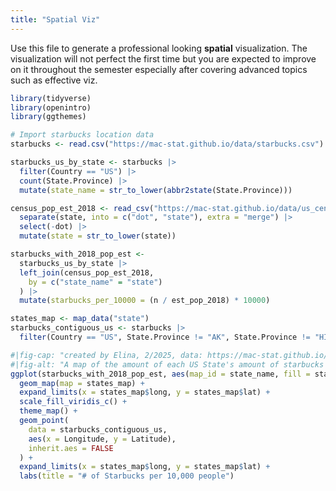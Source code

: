 ```yaml
---
title: "Spatial Viz"
---
```


Use this file to generate a professional looking **spatial** visualization.  The visualization will not perfect the first time but you are expected to improve on it throughout the semester especially after covering advanced topics such as effective viz.

```r
library(tidyverse)
library(openintro)
library(ggthemes)

# Import starbucks location data
starbucks <- read.csv("https://mac-stat.github.io/data/starbucks.csv")

```


```r
starbucks_us_by_state <- starbucks |>
  filter(Country == "US") |>
  count(State.Province) |>
  mutate(state_name = str_to_lower(abbr2state(State.Province)))
```

```r
census_pop_est_2018 <- read_csv("https://mac-stat.github.io/data/us_census_2018_state_pop_est.csv") |>
  separate(state, into = c("dot", "state"), extra = "merge") |>
  select(-dot) |>
  mutate(state = str_to_lower(state))

starbucks_with_2018_pop_est <-
  starbucks_us_by_state |>
  left_join(census_pop_est_2018,
    by = c("state_name" = "state")
  ) |>
  mutate(starbucks_per_10000 = (n / est_pop_2018) * 10000)
```

```r
states_map <- map_data("state")
starbucks_contiguous_us <- starbucks |>
  filter(Country == "US", State.Province != "AK", State.Province != "HI")

#|fig-cap: "created by Elina, 2/2025, data: https://mac-stat.github.io/data/us_census_2018_state_pop_est.csv"
#|fig-alt: "A map of the amount of each US State's amount of starbucks per 10,000 people, accompanied by plots of each starbucks location. Although there are more starbucks on the east coast, the west coast tends to have more starbucks per person."
ggplot(starbucks_with_2018_pop_est, aes(map_id = state_name, fill = starbucks_per_10000)) +
  geom_map(map = states_map) +
  expand_limits(x = states_map$long, y = states_map$lat) +
  scale_fill_viridis_c() +
  theme_map() +
  geom_point(
    data = starbucks_contiguous_us,
    aes(x = Longitude, y = Latitude),
    inherit.aes = FALSE
  ) +
  expand_limits(x = states_map$long, y = states_map$lat) +
  labs(title = "# of Starbucks per 10,000 people")


```
